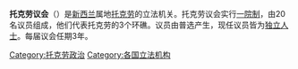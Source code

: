 {{Unreferenced|time=2020-08-18T18:08:59+00:00}}
'''托克劳议会'''（{{lang-en|General Fono}}）是[[新西兰|新西兰]]属地[[托克劳|托克劳]]的立法机关。托克劳议会实行[[一院制|一院制]]，由20名议员组成，他们代表托克劳的3个环礁。议员由普选产生，现任议员皆为[[独立人士|独立人士]]。每届议会任期3年。

{{大洋洲题目|议会}}

[[Category:托克劳政治|Category:托克劳政治]]
[[Category:各国立法机构|Category:各国立法机构]]
